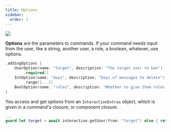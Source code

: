 ```yaml
---
title: Options
sidebar:
  order: 1
---
```

<img src="/src/assets/options.png"></img>

**Options** are the parameters to commands. If your command needs input from the user, like a string, another user,
a role, a boolean, whatever, use options.

```swift
.addingOptions {
	UserOption(name: "target", description: "The target user to ban")
		.required()
	IntOption(name: "days", description: "Days of messages to delete")
		.range(1...2)
	BoolOption(name: "roles", description: "Whether to give them roles back on join")
}
```

You access and get options from an `InteractionExtras` object, which is given in a command's closure, or component closure.

```swift
...
guard let target = await interaction.getUser(from: "target") else { return }
...
```